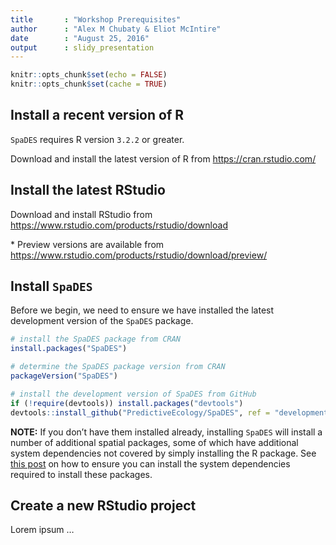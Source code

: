 ```yaml
---
title       : "Workshop Prerequisites"
author      : "Alex M Chubaty & Eliot McIntire"
date        : "August 25, 2016"
output      : slidy_presentation
---
```


```r
knitr::opts_chunk$set(echo = FALSE)
knitr::opts_chunk$set(cache = TRUE)
```

## Install a recent version of R

`SpaDES` requires R version `3.2.2` or greater.

Download and install the latest version of R from [https://cran.rstudio.com/](https://cran.rstudio.com/)

## Install the latest RStudio

Download and install RStudio from [https://www.rstudio.com/products/rstudio/download](https://www.rstudio.com/products/rstudio/download)

\* Preview versions are available from [https://www.rstudio.com/products/rstudio/download/preview/](https://www.rstudio.com/products/rstudio/download/preview/)

## Install `SpaDES`

Before we begin, we need to ensure we have installed the latest development version of the `SpaDES` package.

```r
# install the SpaDES package from CRAN
install.packages("SpaDES")

# determine the SpaDES package version from CRAN
packageVersion("SpaDES")

# install the development version of SpaDES from GitHub
if (!require(devtools)) install.packages("devtools")
devtools::install_github("PredictiveEcology/SpaDES", ref = "development")
```

**NOTE:** If you don't have them installed already, installing `SpaDES` will install a number of additional spatial packages, some of which have additional system dependencies not covered by simply installing the R package.
See [this post](http://predictiveecology.org/2015/04/24/installing-R-spatial-packages.html) on how to ensure you can install the system dependencies required to install these packages.

## Create a new RStudio project

Lorem ipsum ...
